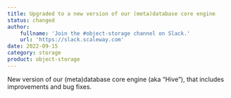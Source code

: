 ```yaml
---
title: Upgraded to a new version of our (meta)database core engine
status: changed
author:
    fullname: 'Join the #object-storage channel on Slack.'
    url: 'https://slack.scaleway.com'
date: 2022-09-15
category: storage
product: object-storage
---
```


New version of our (meta)database core engine (aka “Hive”), that includes improvements and bug fixes.